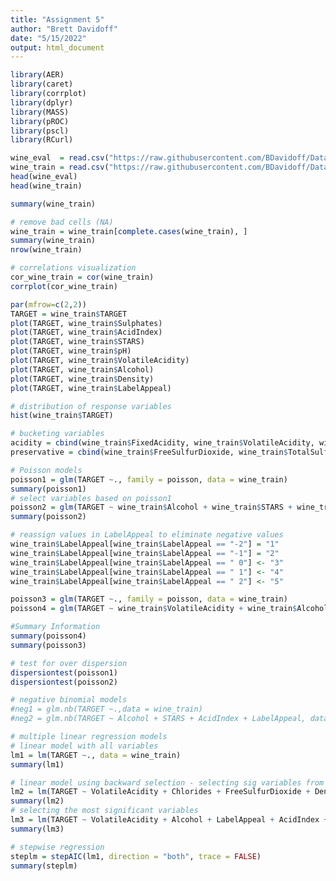 ---
title: "Assignment 5"
author: "Brett Davidoff"
date: "5/15/2022"
output: html_document
---
```{r}
library(AER)
library(caret)
library(corrplot)
library(dplyr)
library(MASS)
library(pROC)
library(pscl)
library(RCurl)
```


```{r}
wine_eval  = read.csv("https://raw.githubusercontent.com/BDavidoff/Data_621/main/wine-evaluation-data.csv")
wine_train = read.csv("https://raw.githubusercontent.com/BDavidoff/Data_621/main/wine-training-data.csv")
head(wine_eval)
head(wine_train)
```

```{r}
summary(wine_train)
```


```{r}
# remove bad cells (NA)
wine_train = wine_train[complete.cases(wine_train), ]
summary(wine_train)
nrow(wine_train)
```

```{r}
# correlations visualization 
cor_wine_train = cor(wine_train)
corrplot(cor_wine_train)
```

```{r}
par(mfrow=c(2,2))
TARGET = wine_train$TARGET
plot(TARGET, wine_train$Sulphates)
plot(TARGET, wine_train$AcidIndex)
plot(TARGET, wine_train$STARS)
plot(TARGET, wine_train$pH)
plot(TARGET, wine_train$VolatileAcidity)
plot(TARGET, wine_train$Alcohol)
plot(TARGET, wine_train$Density)
plot(TARGET, wine_train$LabelAppeal)
```

```{r}
# distribution of response variables
hist(wine_train$TARGET)
```

```{r}
# bucketing variables
acidity = cbind(wine_train$FixedAcidity, wine_train$VolatileAcidity, wine_train$CitricAcid)
preservative = cbind(wine_train$FreeSulfurDioxide, wine_train$TotalSulfurDioxide, wine_train$Sulphates)
```

```{r}
# Poisson models
poisson1 = glm(TARGET ~., family = poisson, data = wine_train)
summary(poisson1)
# select variables based on poisson1
poisson2 = glm(TARGET ~ wine_train$Alcohol + wine_train$STARS + wine_train$AcidIndex + wine_train$LabelAppeal, family = poisson)
summary(poisson2)
```

```{r}
# reassign values in LabelAppeal to eliminate negative values
wine_train$LabelAppeal[wine_train$LabelAppeal == "-2"] = "1"
wine_train$LabelAppeal[wine_train$LabelAppeal == "-1"] = "2"
wine_train$LabelAppeal[wine_train$LabelAppeal == " 0"] <- "3"
wine_train$LabelAppeal[wine_train$LabelAppeal == " 1"] <- "4"
wine_train$LabelAppeal[wine_train$LabelAppeal == " 2"] <- "5"
```

```{r}
poisson3 = glm(TARGET ~., family = poisson, data = wine_train)
poisson4 = glm(TARGET ~ wine_train$VolatileAcidity + wine_train$Alcohol + wine_train$STARS + wine_train$AcidIndex + wine_train$LabelAppeal, family = poisson)

#Summary Information
summary(poisson4)
summary(poisson3)
```

```{r}
# test for over dispersion
dispersiontest(poisson1)
dispersiontest(poisson2)
```

```{r}
# negative binomial models
#neg1 = glm.nb(TARGET ~.,data = wine_train)
#neg2 = glm.nb(TARGET ~ Alcohol + STARS + AcidIndex + LabelAppeal, data = wine_train)
```
```{r}
# multiple linear regression models
# linear model with all variables
lm1 = lm(TARGET ~., data = wine_train)
summary(lm1)
```
```{r}
# linear model using backward selection - selecting sig variables from lm1
lm2 = lm(TARGET ~ VolatileAcidity + Chlorides + FreeSulfurDioxide + Density + Alcohol + LabelAppeal + AcidIndex + STARS, data = wine_train)
summary(lm2)
# selecting the most significant variables
lm3 = lm(TARGET ~ VolatileAcidity + Alcohol + LabelAppeal + AcidIndex + STARS, data = wine_train)
summary(lm3)
```

```{r}
# stepwise regression
steplm = stepAIC(lm1, direction = "both", trace = FALSE)
summary(steplm)
```